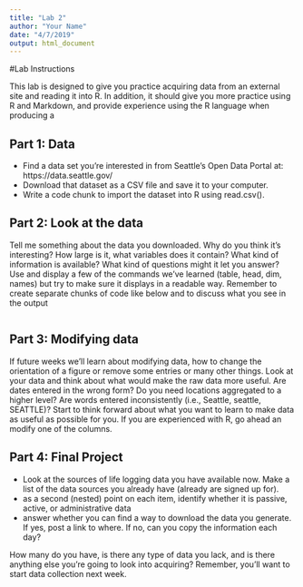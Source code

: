 ```yaml
---
title: "Lab 2"
author: "Your Name"
date: "4/7/2019"
output: html_document
---
```



#Lab Instructions

This lab is designed to give you practice acquiring data from an external site and reading it into R. In addition, it should give you more practice using R and Markdown, and provide experience using the R language when producing a

## Part 1: Data

* Find a data set you're interested in from Seattle's Open Data Portal at: https://data.seattle.gov/
* Download that dataset as a CSV file and save it to your computer.
* Write a code chunk to import the dataset into R using  read.csv().

## Part 2: Look at the data

Tell me something about the data you downloaded. Why do you think it's interesting? How large is it, what variables does it contain? What kind of information is available? What kind of questions might it let you answer? Use and display a few of the commands we've learned (table, head, dim, names) but try to make sure it displays in a readable way. Remember to create separate chunks of code like below and to discuss what you see in the output

```r

```

## Part 3: Modifying data

If future weeks we'll learn about modifying data, how to change the orientation of a figure or remove some entries or many other things. Look at your data  and think about what would make the raw data more useful. Are dates entered in the wrong form? Do you need locations aggregated to a higher level? Are words entered inconsistently (i.e., Seattle, seattle, SEATTLE)? Start to think forward about what you want to learn to make data as useful as possible for you. If you are experienced with R, go ahead an modify one of the columns.

## Part 4: Final Project

* Look at the sources of life logging data you have available now. Make a list of the data sources you already have (already are signed up for).
* as a second (nested) point on each item, identify whether it is passive, active, or administrative data
* answer whether you can find a way to download the data you generate. If yes, post a link to where. If no, can you copy the information each day?

How many do you have, is there any type of data you lack, and is there anything else you're going to look into acquiring? Remember, you'll want to start data collection next week.



